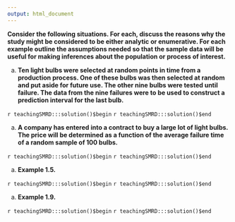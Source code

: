 ```yaml
---
output: html_document
---
```


__Consider the following situations. For each, discuss the reasons why the study might be considered to be either analytic or enumerative. For each example outline the assumptions needed so that the sample data will be useful for making inferences about the population or process of interest.__

a. __Ten light bulbs were selected at random points in time from a production process. One of these bulbs was then selected at random and put aside for future use. The other nine bulbs were tested until failure. The data from the nine failures were to be used to construct a prediction interval for the last bulb.__

`r teachingSMRD:::solution()$begin`
`r teachingSMRD:::solution()$end`

a. __A company has entered into a contract to buy a large lot of light bulbs. The price will be determined as a function of the average failure time of a random sample of $100$ bulbs.__

`r teachingSMRD:::solution()$begin`
`r teachingSMRD:::solution()$end`

a. __Example 1.5.__

`r teachingSMRD:::solution()$begin`
`r teachingSMRD:::solution()$end`

a. __Example 1.9.__  

`r teachingSMRD:::solution()$begin`
`r teachingSMRD:::solution()$end`
